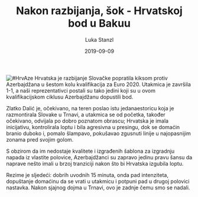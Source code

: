 ﻿---
title: Nakon razbijanja, šok - Hrvatskoj bod u Bakuu
date: 2019-09-09
slug: hrvatska-azerbajdzan
author: Luka Stanzl
published: true
description: Hrvatska je razbijanje Slovačke popratila kiksom protiv Azerbajdžana u šestom kolu kvalifikacija za Euro 2020
color: #007BFF
---
![#HrvAze](./hrvatska-azerbajdzan.jpg)
Hrvatska je razbijanje Slovačke popratila kiksom protiv Azerbajdžana u šestom kolu kvalifikacija za Euro 2020. Utakmica je završila 1-1, a naši reprezentativci postali su tako jedini koji su u ovom kvalifikacijskom ciklusu Azerbajdžanu dopustili bod.

Zlatko Dalić je, očekivano, na teren poslao istu jedanaestoricu koja je razmontirala Slovake u Trnavi, a utakmica se od početka, također očekivano, odvijala po dobro poznatom obrascu; Hrvatska je imala inicijativu, kontrolirala loptu i bila agresivna u presingu, dok se domaćin branio duboko i, pomalo šlampavo, pokušavao zgusnuti linije u najopasnijim zonama pred svojim golom.

S obzirom da im nedostaje kvalitete i izgrađenih šablona za izgradnju napada iz vlastite polovice, Azerbajdžanci su zapravo jedinu pravu šansu da naprave nešto imali u brzoj tranziciji nakon što bi Hrvatska izgubila loptu.

Rezime je sljedeći: dobrih uvodnih 15 minuta, onda pad intenziteta, dopuštanje domaćinu da se vrati u utakmicu i potpuni pad u drugoj polovici nastavka. Nakon sjajnog dojma u Trnavi, ovo je zadnje čemu smo se nadali.
